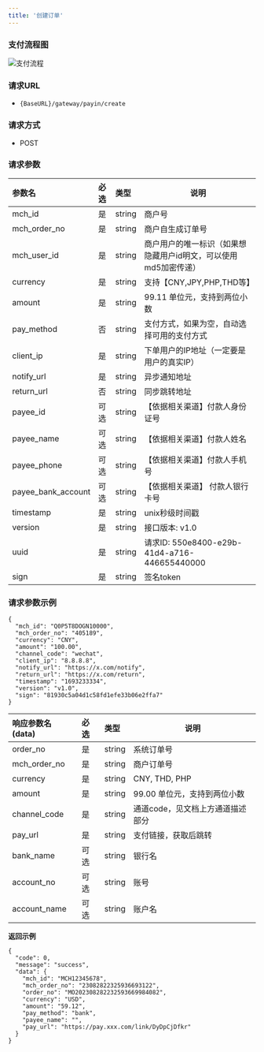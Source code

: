 ```yaml
---
title: '创建订单'
---
```


### 支付流程图


![支付流程](./images/payin.jpg)

###  请求URL

- `{BaseURL}/gateway/payin/create`

### 请求方式

- POST

### 请求参数

| 参数名                | 必选  |类型| 说明                               |
|:-------------------|:----|:----- |----------------------------------|
| mch_id             | 是   |string | 商户号                              |
| mch_order_no       | 是   |string | 商户自生成订单号                         |
| mch_user_id        | 是   |string | 商户用户的唯一标识（如果想隐藏用户id明文，可以使用md5加密传递） |
| currency           | 是   |string | 支持【CNY,JPY,PHP,THD等】            |
| amount             | 是   |string | 99.11  单位元，支持到两位小数               |
| pay_method         | 否  |string | 支付方式，如果为空，自动选择可用的支付方式          |
| client_ip          | 是   |string | 下单用户的IP地址（一定要是用户的真实IP）           |
| notify_url         | 是   |string | 异步通知地址                           |
| return_url         | 否   |string | 同步跳转地址                           |
| payee_id           | 可选  |string | 【依据相关渠道】付款人身份证号                |
| payee_name         | 可选  |string | 【依据相关渠道】付款人姓名                 |
| payee_phone        | 可选  |string | 【依据相关渠道】付款人手机号                 |
| payee_bank_account | 可选  |string | 【依据相关渠道】 付款人银行卡号               |
| timestamp          | 是   |string | unix秒级时间戳                        |
| version            | 是   |string | 接口版本: v1.0                       |
|uuid  | 是  | string   | 请求ID: 550e8400-e29b-41d4-a716-446655440000 |
| sign               | 是   |string | 签名token                          |


### 请求参数示例

```
{
  "mch_id": "Q0P5T8DOGN10000",
  "mch_order_no": "405189",
  "currency": "CNY",
  "amount": "100.00",
  "channel_code": "wechat",
  "client_ip": "8.8.8.8",
  "notify_url": "https://x.com/notify",
  "return_url": "https://x.com/return",
  "timestamp": "1693233334",
  "version": "v1.0",
  "sign": "81930c5a04d1c58fd1efe33b06e2ffa7"
}
```

| 响应参数名(data)  |必选|类型| 说明                 |
|:-------------|:---|:----- |--------------------|
| order_no     |是  |string | 系统订单号              |
| mch_order_no |是  |string | 商户订单号              |
| currency     |是  |string | CNY, THD, PHP      |
| amount       |是  |string | 99.00  单位元，支持到两位小数 |
| channel_code |是  |string | 通道code，见文档上方通道描述部分 |
| pay_url      |是  |string | 支付链接，获取后跳转         |
| bank_name    |可选  |string | 银行名                |
| account_no   |可选  |string | 账号                 |
| account_name |可选  |string | 账户名                |

**返回示例**

```
{
  "code": 0,
  "message": "success",
  "data": {
    "mch_id": "MCH12345678",
    "mch_order_no": "23082822325936693122",
    "order_no": "MO202308282232593669984082",
    "currency": "USD",
    "amount": "59.12",
    "pay_method": "bank",
    "payee_name": "",
    "pay_url": "https://pay.xxx.com/link/DyDpCjDfkr"
  }
}
```